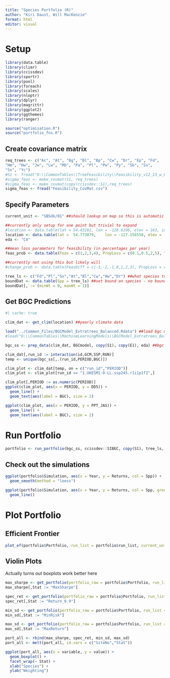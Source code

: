 ```yaml
---
title: "Species Portfolio (R)"
author: "Kiri Daust, Will MacKenzie"
format: html
editor: visual
---
```


# Setup

```r
library(data.table)
library(climr)
library(ccissdev)
library(sportr)
library(pool)
library(foreach)
library(scales)
library(nloptr)
library(dplyr)
library(magrittr)
library(ggplot2)
library(ggthemes)
library(ranger)

source("optimisation.R")
source("portfolio_fns.R")
```

## Create covariance matrix

```r
req_trees <- c("Ac", "At", "Bg", "Bl", "Bp", "Cw", "Dr", "Ep", "Fd", 
"Hm", "Hw", "Jw", "Lw", "Mb", "Pa", "Pl", "Pw", "Py", "Sb", "Ss", 
"Sx", "Yc")
#S1 <- fread("D:\\CommonTables\\TreeFeasibility\\Feasibility_v12_13_w_OHR.csv")
#sigma_feas <- make_covmat(S1, req_trees)
#sigma_feas <- make_covmat(copy(ccissdev::S1),req_trees)
sigma_feas <- fread("Feasibility_CovMat.csv")
```

## Specify Parameters

```r
current_unit <- "SBSdk/01" ##should lookup on map so this is automatic

##currently only setup for one point but trivial to expand
#location <- data.table(lat = 54.43161,	lon = -128.6196, elev =	163, id = 1)
location <- data.table(lat =  54.773879,	lon = -127.156558, elev =	500, id = 1)
eda <- "C4"

##mean loss parameters for feasibility (in percentages per year)
feas_prob <- data.table(Feas = c(1,2,3,4), PropLoss = c(0.1,0.5,2,5), "NoMort" = c(95,85,60,40))

##currently not using this but likely will
#change_prob <- data.table(FeasDiff = c(-3,-2,-1,0,1,2,3), PropLoss = c(0,0,0,0,1,1,1))

tree_ls <- c("Fd","Pl","Sx","At","Bl","Cw","Hw","Dr") ##what species to include
boundDat <- data.table(Spp = tree_ls) ##set bound on species - no bounds by default
boundDat[,`:=`(minWt = 0, maxWt = 1)]

```

## Get BGC Predictions

```r
#| cache: true

clim_dat <- get_clim(location) ##yearly climate data
```

```r
load("../Common_Files/BGCModel_Extratrees_Balanced.Rdata") ##load bgc model
#load("D:\\CommonTables\\MachineLearningModels\\BGCModel_Extratrees_Balanced.Rdata") ##load bgc model

bgc_ss <- prep_data(clim_dat, BGCmodel, copy(S1), copy(E1), eda) ##bgc predictions

clim_dat[,run_id := interaction(id,GCM,SSP,RUN)]
temp <- unique(bgc_ss[,.(run_id,PERIOD,BGC)])

clim_plot <- clim_dat[temp, on = c("run_id","PERIOD")]
clim_plot <- clim_plot[run_id == "1.UKESM1-0-LL.ssp245.r1i1p1f2",]

clim_plot[,PERIOD := as.numeric(PERIOD)]
ggplot(clim_plot, aes(x = PERIOD, y = DD5)) +
  geom_line() +
  geom_text(aes(label = BGC), size = 2)

ggplot(clim_plot, aes(x = PERIOD, y = PPT_JAS)) +
  geom_line() +
  geom_text(aes(label = BGC), size = 2)
```

# Run Portfolio

```r
portfolio <- run_portfolio(bgc_ss, ccissdev::SIBEC, copy(S1), tree_ls, feas_prob, sigma = NULL) ##sigma = NULL calculate covariance on simulations; set sigma = sigma_feas (calculated above) to use specific covariance matrix
```

## Check out the simulations

```r
ggplot(portfolio$Simulation, aes(x = Year, y = Returns, col = Spp)) +
  geom_smooth(method = "loess")
```

```r
ggplot(portfolio$Simulation, aes(x = Year, y = Returns, col = Spp, group = interaction(It, Spp))) +
  geom_line()
```

# Plot Portfolio

## Efficient Frontier

```r
plot_ef(portfolio$Portfolio, run_list = portfolio$run_list, current_unit = current_unit, returnValue = 0.9)
```

## Violin Plots

Actually turns out boxplots work better here

```r
max_sharpe <- get_portfolio(portfolio_raw = portfolio$Portfolio, run_list = portfolio$run_list, what = "Sharpe")
max_sharpe[,Stat := "MaxSharpe"]

spec_ret <- get_portfolio(portfolio_raw = portfolio$Portfolio, run_list = portfolio$run_list, what = "Return", return_value = 0.9)
spec_ret[,Stat := "Return_0.9"]

min_sd <- get_portfolio(portfolio_raw = portfolio$Portfolio, run_list = portfolio$run_list, what = "MinSd")
min_sd[,Stat := "MinRisk"]

max_sd <- get_portfolio(portfolio_raw = portfolio$Portfolio, run_list = portfolio$run_list, what = "MaxSd")
max_sd[,Stat := "MaxReturn"]

port_all <- rbind(max_sharpe, spec_ret, min_sd, max_sd)
port_all <- melt(port_all, id.vars = c("SiteNo","Stat"))

ggplot(port_all, aes(x = variable, y = value)) +
  geom_boxplot() +
  facet_wrap(~ Stat) +
  xlab("Species") +
  ylab("Weighting")
```
